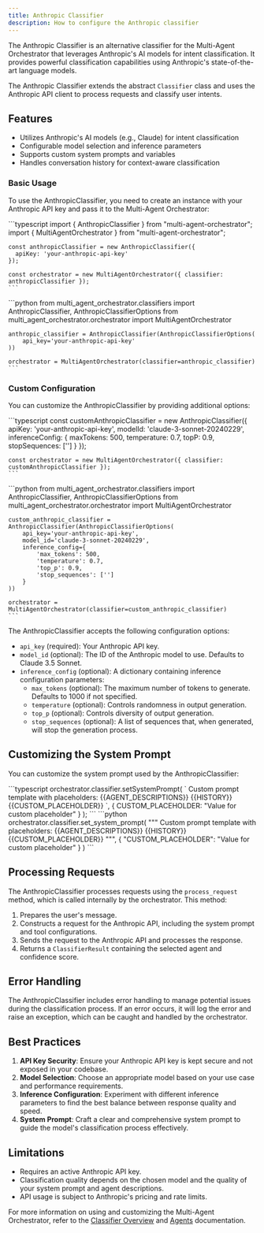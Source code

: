 ```yaml
---
title: Anthropic Classifier
description: How to configure the Anthropic classifier
---
```


The Anthropic Classifier is an alternative classifier for the Multi-Agent Orchestrator that leverages Anthropic's AI models for intent classification. It provides powerful classification capabilities using Anthropic's state-of-the-art language models.

The Anthropic Classifier extends the abstract `Classifier` class and uses the Anthropic API client to process requests and classify user intents.

## Features

- Utilizes Anthropic's AI models (e.g., Claude) for intent classification
- Configurable model selection and inference parameters
- Supports custom system prompts and variables
- Handles conversation history for context-aware classification

### Basic Usage

To use the AnthropicClassifier, you need to create an instance with your Anthropic API key and pass it to the Multi-Agent Orchestrator:


<Tabs syncKey="runtime">
  <TabItem label="TypeScript" icon="seti:typescript" color="blue">
    ```typescript
    import { AnthropicClassifier } from "multi-agent-orchestrator";
    import { MultiAgentOrchestrator } from "multi-agent-orchestrator";

    const anthropicClassifier = new AnthropicClassifier({
      apiKey: 'your-anthropic-api-key'
    });

    const orchestrator = new MultiAgentOrchestrator({ classifier: anthropicClassifier });
    ```
  </TabItem>
  <TabItem label="Python" icon="seti:python">
    ```python
    from multi_agent_orchestrator.classifiers import AnthropicClassifier, AnthropicClassifierOptions
    from multi_agent_orchestrator.orchestrator import MultiAgentOrchestrator

    anthropic_classifier = AnthropicClassifier(AnthropicClassifierOptions(
        api_key='your-anthropic-api-key'
    ))

    orchestrator = MultiAgentOrchestrator(classifier=anthropic_classifier)
    ```
  </TabItem>
</Tabs>

### Custom Configuration

You can customize the AnthropicClassifier by providing additional options:

<Tabs syncKey="runtime">
  <TabItem label="TypeScript" icon="seti:typescript" color="blue">
    ```typescript
    const customAnthropicClassifier = new AnthropicClassifier({
      apiKey: 'your-anthropic-api-key',
      modelId: 'claude-3-sonnet-20240229',
      inferenceConfig: {
        maxTokens: 500,
        temperature: 0.7,
        topP: 0.9,
        stopSequences: ['']
      }
    });

    const orchestrator = new MultiAgentOrchestrator({ classifier: customAnthropicClassifier });
    ```
  </TabItem>
  <TabItem label="Python" icon="seti:python">
    ```python
    from multi_agent_orchestrator.classifiers import AnthropicClassifier, AnthropicClassifierOptions
    from multi_agent_orchestrator.orchestrator import MultiAgentOrchestrator

    custom_anthropic_classifier = AnthropicClassifier(AnthropicClassifierOptions(
        api_key='your-anthropic-api-key',
        model_id='claude-3-sonnet-20240229',
        inference_config={
            'max_tokens': 500,
            'temperature': 0.7,
            'top_p': 0.9,
            'stop_sequences': ['']
        }
    ))

    orchestrator = MultiAgentOrchestrator(classifier=custom_anthropic_classifier)
    ```
  </TabItem>
</Tabs>

The AnthropicClassifier accepts the following configuration options:

- `api_key` (required): Your Anthropic API key.
- `model_id` (optional): The ID of the Anthropic model to use. Defaults to Claude 3.5 Sonnet.
- `inference_config` (optional): A dictionary containing inference configuration parameters:
  - `max_tokens` (optional): The maximum number of tokens to generate. Defaults to 1000 if not specified.
  - `temperature` (optional): Controls randomness in output generation.
  - `top_p` (optional): Controls diversity of output generation.
  - `stop_sequences` (optional): A list of sequences that, when generated, will stop the generation process.

## Customizing the System Prompt

You can customize the system prompt used by the AnthropicClassifier:

<Tabs syncKey="runtime">
  <TabItem label="TypeScript" icon="seti:typescript" color="blue">
    ```typescript
    orchestrator.classifier.setSystemPrompt(
      `
      Custom prompt template with placeholders:
      {{AGENT_DESCRIPTIONS}}
      {{HISTORY}}
      {{CUSTOM_PLACEHOLDER}}
      `,
      {
        CUSTOM_PLACEHOLDER: "Value for custom placeholder"
      }
    );
    ```
  </TabItem>
  <TabItem label="Python" icon="seti:python">
    ```python
    orchestrator.classifier.set_system_prompt(
        """
        Custom prompt template with placeholders:
        {{AGENT_DESCRIPTIONS}}
        {{HISTORY}}
        {{CUSTOM_PLACEHOLDER}}
        """,
        {
            "CUSTOM_PLACEHOLDER": "Value for custom placeholder"
        }
    )
    ```
  </TabItem>
</Tabs>

## Processing Requests

The AnthropicClassifier processes requests using the `process_request` method, which is called internally by the orchestrator. This method:

1. Prepares the user's message.
2. Constructs a request for the Anthropic API, including the system prompt and tool configurations.
3. Sends the request to the Anthropic API and processes the response.
4. Returns a `ClassifierResult` containing the selected agent and confidence score.

## Error Handling

The AnthropicClassifier includes error handling to manage potential issues during the classification process. If an error occurs, it will log the error and raise an exception, which can be caught and handled by the orchestrator.

## Best Practices

1. **API Key Security**: Ensure your Anthropic API key is kept secure and not exposed in your codebase.
2. **Model Selection**: Choose an appropriate model based on your use case and performance requirements.
3. **Inference Configuration**: Experiment with different inference parameters to find the best balance between response quality and speed.
4. **System Prompt**: Craft a clear and comprehensive system prompt to guide the model's classification process effectively.

## Limitations

- Requires an active Anthropic API key.
- Classification quality depends on the chosen model and the quality of your system prompt and agent descriptions.
- API usage is subject to Anthropic's pricing and rate limits.

For more information on using and customizing the Multi-Agent Orchestrator, refer to the [Classifier Overview](/multi-agent-orchestrator/classifier/overview) and [Agents](/multi-agent-orchestrator/agents/overview) documentation.